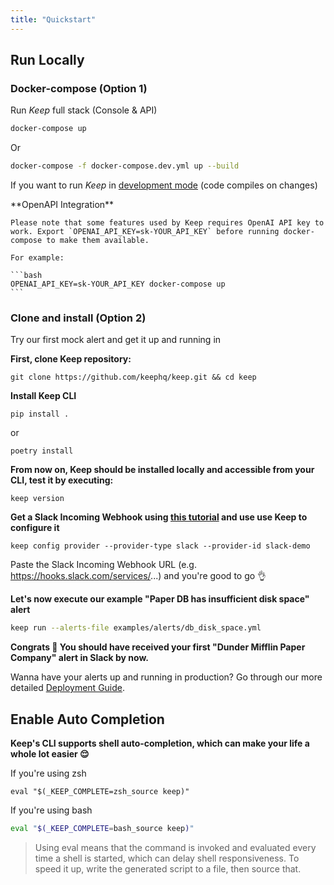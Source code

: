 ```yaml
---
title: "Quickstart"
---
```

## Run Locally

### Docker-compose (Option 1)

Run _Keep_ full stack (Console & API)

```bash
docker-compose up
```
Or

```bash
docker-compose -f docker-compose.dev.yml up --build
```
If you want to run *Keep* in [development mode](https://development-mode-url) (code compiles on changes)

<Note>
    **OpenAPI Integration**

    Please note that some features used by Keep requires OpenAI API key to work. Export `OPENAI_API_KEY=sk-YOUR_API_KEY` before running docker-compose to make them available.

    For example:

    ```bash
    OPENAI_API_KEY=sk-YOUR_API_KEY docker-compose up
    ```
</Note>

### Clone and install (Option 2)
Try our first mock alert and get it up and running in 

**First, clone Keep repository:**

```shell
git clone https://github.com/keephq/keep.git && cd keep
```

**Install Keep CLI**

```shell
pip install .
```
or

```shell
poetry install
```

**From now on, Keep should be installed locally and accessible from your CLI, test it by executing:**

```
keep version
```

**Get a Slack Incoming Webhook using [this tutorial](https://api.slack.com/messaging/webhooks) and use use Keep to configure it**

```
keep config provider --provider-type slack --provider-id slack-demo
```
Paste the Slack Incoming Webhook URL (e.g. https://hooks.slack.com/services/...) and you're good to go 👌

**Let's now execute our example "Paper DB has insufficient disk space" alert**

```bash
keep run --alerts-file examples/alerts/db_disk_space.yml
```

**Congrats 🥳 You should have received your first "Dunder Mifflin Paper Company" alert in Slack by now.**

Wanna have your alerts up and running in production? Go through our more detailed [Deployment Guide](https://keephq.wiki/deployment).

## Enable Auto Completion

**Keep's CLI supports shell auto-completion, which can make your life a whole lot easier 😌**

If you're using zsh

```shell title=~/.zshrc
eval "$(_KEEP_COMPLETE=zsh_source keep)"
```

If you're using bash

```bash title=~/.bashrc
eval "$(_KEEP_COMPLETE=bash_source keep)"
```

> Using eval means that the command is invoked and evaluated every time a shell is started, which can delay shell responsiveness. To speed it up, write the generated script to a file, then source that.